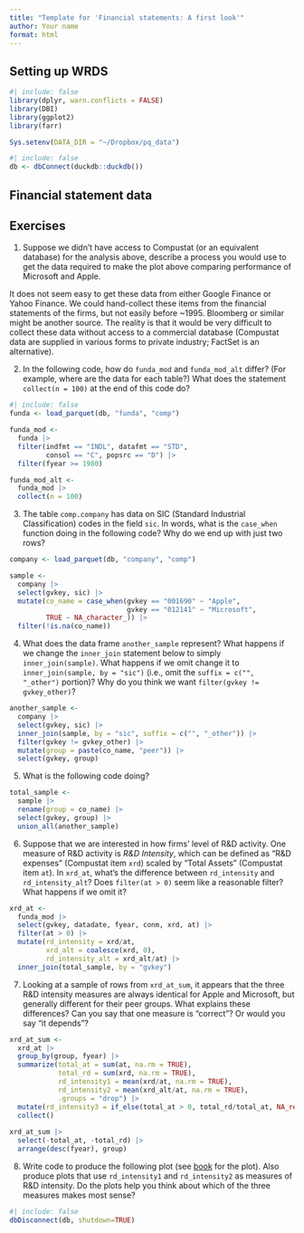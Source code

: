 ```yaml
---
title: "Template for 'Financial statements: A first look'"
author: Your name
format: html
---
```


## Setting up WRDS

```r
#| include: false
library(dplyr, warn.conflicts = FALSE)
library(DBI)
library(ggplot2)
library(farr)
```

```r
Sys.setenv(DATA_DIR = "~/Dropbox/pq_data")
```

```r
#| include: false
db <- dbConnect(duckdb::duckdb())
```

## Financial statement data

## Exercises

1. Suppose we didn't have access to Compustat (or an equivalent database) for the analysis above, describe a process you would use to get the data required to make the plot above comparing performance of Microsoft and Apple.

It does not seem easy to get these data from either Google Finance or Yahoo Finance.
We could hand-collect these items from the financial statements of the firms, but not easily before ~1995.
Bloomberg or similar might be another source.
The reality is that it would be very difficult to collect these data without access to a commercial database (Compustat data are supplied in various forms to private industry; FactSet is an alternative).

2. In the following code, how do `funda_mod` and `funda_mod_alt` differ?
(For example, where are the data for each table?)
What does the statement `collect(n = 100)` at the end of this code do?

```r
#| include: false
funda <- load_parquet(db, "funda", "comp")

funda_mod <-
  funda |>
  filter(indfmt == "INDL", datafmt == "STD",
         consol == "C", popsrc == "D") |>
  filter(fyear >= 1980)

funda_mod_alt <-
  funda_mod |>
  collect(n = 100)
```

3. The table `comp.company` has data on SIC (Standard Industrial Classification) codes in the field `sic`.
In words, what is the `case_when` function doing in the following code?
Why do we end up with just two rows?

```r
company <- load_parquet(db, "company", "comp")

sample <-
  company |>
  select(gvkey, sic) |>
  mutate(co_name = case_when(gvkey == "001690" ~ "Apple",
                             gvkey == "012141" ~ "Microsoft",
         TRUE ~ NA_character_)) |>
  filter(!is.na(co_name))
```

4. What does the data frame `another_sample` represent?
What happens if we change the `inner_join` statement below to simply `inner_join(sample)`.
What happens if we omit change it to `inner_join(sample, by = "sic")` (i.e., omit the `suffix = c("", "_other")` portion)?
Why do you think we want `filter(gvkey != gvkey_other)`?

```r
another_sample <-
  company |>
  select(gvkey, sic) |>
  inner_join(sample, by = "sic", suffix = c("", "_other")) |>
  filter(gvkey != gvkey_other) |>
  mutate(group = paste(co_name, "peer")) |>
  select(gvkey, group)
```

5. What is the following code doing?

```r
total_sample <-
  sample |>
  rename(group = co_name) |>
  select(gvkey, group) |>
  union_all(another_sample)
```

6. Suppose that we are interested in how firms' level of R&D activity. 
One measure of R&D activity is *R&D Intensity*, which can be defined as "R&D expenses" (Compustat item `xrd`) scaled by "Total Assets" (Compustat item `at`). 
In `xrd_at`, what's the difference between `rd_intensity` and `rd_intensity_alt`?
Does `filter(at > 0)` seem like a reasonable filter?
What happens if we omit it?

```r
xrd_at <-
  funda_mod |>
  select(gvkey, datadate, fyear, conm, xrd, at) |>
  filter(at > 0) |>
  mutate(rd_intensity = xrd/at,
         xrd_alt = coalesce(xrd, 0),
         rd_intensity_alt = xrd_alt/at) |>
  inner_join(total_sample, by = "gvkey") 
```

7. Looking at a sample of rows from `xrd_at_sum`, it appears that the three R&D intensity measures are always identical for Apple and Microsoft, but generally different for their peer groups.
What explains these differences?
Can you say that one measure is "correct"? 
Or would you say "it depends"?

```r
xrd_at_sum <-
  xrd_at |>
  group_by(group, fyear) |>
  summarize(total_at = sum(at, na.rm = TRUE),
            total_rd = sum(xrd, na.rm = TRUE),
            rd_intensity1 = mean(xrd/at, na.rm = TRUE),
            rd_intensity2 = mean(xrd_alt/at, na.rm = TRUE),
            .groups = "drop") |>
  mutate(rd_intensity3 = if_else(total_at > 0, total_rd/total_at, NA_real_)) |>
  collect()
  
xrd_at_sum |>
  select(-total_at, -total_rd) |>
  arrange(desc(fyear), group)
```

8. Write code to produce the following plot (see [book](https://iangow.github.io/far_book/fin-state.html#exercises-8) for the plot).
Also produce plots that use `rd_intensity1` and `rd_intensity2` as measures of R&D intensity.
Do the plots help you think about which of the three measures makes most sense?

```r
#| include: false
dbDisconnect(db, shutdown=TRUE)
```
